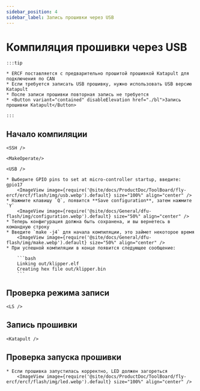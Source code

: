 ```yaml
---
sidebar_position: 4
sidebar_label: Запись прошивки через USB
---
```







# Компиляция прошивки через USB

    :::tip

    * ERCF поставляется с предварительно прошитой прошивкой Katapult для подключения по CAN
    * Если требуется записать USB прошивку, нужно использовать USB версию Katapult
    * После записи прошивки повторная запись не требуется
    * <Button variant="contained" disableElevation href="./bl">Запись прошивки Katapult</Button>

    :::

## Начало компиляции

    <SSH />

    <MakeOperate/>

    <USB />

    * Выберите GPIO pins to set at micro-controller startup, введите: gpio17
        <ImageView image={require('@site/docs/ProductDoc/ToolBoard/fly-ercf/ercf/flash/img/usb.webp').default} size="100%" align="center" />
    * Нажмите клавишу `Q`, появится **Save configuration**, затем нажмите `Y`
        <ImageView image={require('@site/docs/General/dfu-flash/img/configuration.webp').default} size="50%" align="center" />
    * Теперь конфигурация должна быть сохранена, и вы вернетесь в командную строку
    * Введите `make -j4` для начала компиляции, это займет некоторое время
        <ImageView image={require('@site/docs/General/dfu-flash/img/make.webp').default} size="50%" align="center" />
    * При успешной компиляции в конце появится следующее сообщение:

        ```bash
        Linking out/klipper.elf
        Creating hex file out/klipper.bin
        ```

## Проверка режима записи

    <LS />


## Запись прошивки
    
    <Katapult />

## Проверка запуска прошивки

    * Если прошивка запустилась корректно, LED должен загореться
        <ImageView image={require('@site/docs/ProductDoc/ToolBoard/fly-ercf/ercf/flash/img/led.webp').default} size="100%" align="center" />
